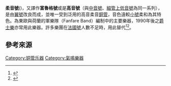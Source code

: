 {{Infobox Instrument
|name=柔音號
|image=Flugelhorn.jpg
|image_capt=標準的降B調柔音號
|background=銅管樂器
|classification=
*[[管樂器|管樂器]]
*[[銅管樂器|銅管樂器]]
*[[氣鳴樂器|氣鳴樂器]]
|hornbostel_sachs=423.232
|hornbostel_sachs_desc=[[氣鳴樂器|氣鳴樂器]]，以嘴唇震動發聲。 
|developed=19世紀初
|range=[[Image:Range_trumpet.png|140px]](採用移調記譜; 實際發音比記譜音低大二度)
|related=
* [[小號|小號]]
* [[薩克斯號|薩克斯號]]
* [[短號|短號]]
* [[低音小號|低音小號]]
* [[Flumpet|Flumpet]]
|articles=
}}

'''柔音號'''({{lang-en|Flugelhorn}})，又譯作'''富魯格號'''或是'''高音號'''（與[[中音號|中音號]]、[[細管上低音號|細管上低音號]]為同一系列），是由[[翼號|翼號]]改良而成，並唯一受到泛用的高音柔音[[銅管|銅管]]，音色遠較[[小號|小號]]柔和為其特色。為東歐與荷蘭的軍樂隊（Fanfare Band）編制中的主要樂器，1990年後之[[爵士樂|爵士樂]]亦常用此樂器。許多樂團在[[法國號|法國號]]人數不足時，用此替代<ref>{{cite web |url=http://www.yamahamusic.com.tw/instrument/winds&strings/brass/brass-flugelhorns.htm |title=柔音號 |publisher=山谷樂器有限公司 |accessdate=2020-05-16 |archive-date=2013-12-21 |archive-url=https://web.archive.org/web/20131221101045/http://www.yamahamusic.com.tw/instrument/winds%26strings/brass/brass-flugelhorns.htm |dead-url=no }}</ref><ref>{{cite web |url=https://tw.yamaha.com/zh/products/musical_instruments/winds/flugelhorns/index.html |title=山葉銅管樂器-柔音號(Flugelhorns) |publisher=YAMAHA |accessdate=2020-05-16 |archive-date=2021-02-17 |archive-url=https://web.archive.org/web/20210217124253/https://tw.yamaha.com/zh/products/musical_instruments/winds/flugelhorns/index.html |dead-url=no }}</ref>。

==參考來源==
{{reflist}}

{{铜管乐器}}

[[Category:铜管乐器|Category:铜管乐器]]
[[Category:氣鳴樂器|Category:氣鳴樂器]]